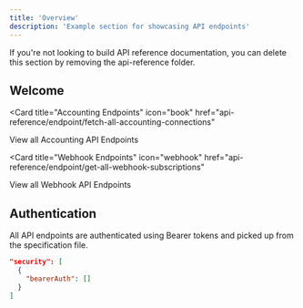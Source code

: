 ```yaml
---
title: 'Overview'
description: 'Example section for showcasing API endpoints'
---
```


<Note>
  If you're not looking to build API reference documentation, you can delete
  this section by removing the api-reference folder.
</Note>

## Welcome

<Card
  title="Accounting Endpoints"
  icon="book"
  href="api-reference/endpoint/fetch-all-accounting-connections"
>
  View all Accounting API Endpoints
</Card>

<Card
  title="Webhook Endpoints"
  icon="webhook"
  href="api-reference/endpoint/get-all-webhook-subscriptions"
>
  View all Webhook API Endpoints
</Card>

## Authentication

All API endpoints are authenticated using Bearer tokens and picked up from the specification file.

```json focus={3}
"security": [
  {
    "bearerAuth": []
  }
]
```
